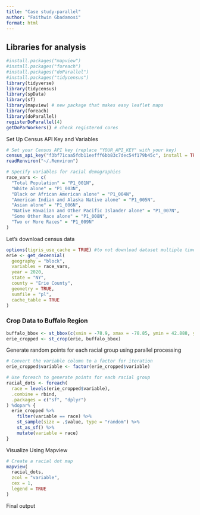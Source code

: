 ```yaml
---
title: "Case study-parallel"
author: "Faithwin Gbadamosi"
format: html
---
```


## Libraries for analysis

```r
#install.packages("mapview")
#install.packages("foreach")
#install.packages("doParallel")
#install.packages("tidycensus")
library(tidyverse)
library(tidycensus)
library(spData)
library(sf)
library(mapview) # new package that makes easy leaflet maps
library(foreach)
library(doParallel)
registerDoParallel(4)
getDoParWorkers() # check registered cores
```

Set Up Census API Key and Variables

```r
# Set your Census API key (replace "YOUR_API_KEY" with your key)
census_api_key("f3bf71caa5fdb11eefff6bb83c7dec54f179b45c", install = TRUE, overwrite = TRUE)
readRenviron("~/.Renviron")

# Specify variables for racial demographics
race_vars <- c(
  "Total Population" = "P1_001N",
  "White alone" = "P1_003N",
  "Black or African American alone" = "P1_004N",
  "American Indian and Alaska Native alone" = "P1_005N",
  "Asian alone" = "P1_006N",
  "Native Hawaiian and Other Pacific Islander alone" = "P1_007N",
  "Some Other Race alone" = "P1_008N",
  "Two or More Races" = "P1_009N"
)

```

Let's download census data

```r
options(tigris_use_cache = TRUE) #to not download dataset multiple times
erie <- get_decennial(
  geography = "block", 
  variables = race_vars, 
  year = 2020,
  state = "NY", 
  county = "Erie County", 
  geometry = TRUE, 
  sumfile = "pl", 
  cache_table = TRUE
)
```

### Crop Data to Buffalo Region

```r
buffalo_bbox <- st_bbox(c(xmin = -78.9, xmax = -78.85, ymin = 42.888, ymax = 42.92), crs = st_crs(erie))
erie_cropped <- st_crop(erie, buffalo_bbox)

```

Generate random points for each racial group using parallel processing

```r
# Convert the variable column to a factor for iteration
erie_cropped$variable <- factor(erie_cropped$variable)

# Use foreach to generate points for each racial group
racial_dots <- foreach(
  race = levels(erie_cropped$variable), 
  .combine = rbind, 
  .packages = c("sf", "dplyr")
) %dopar% {
  erie_cropped %>%
    filter(variable == race) %>%
    st_sample(size = .$value, type = "random") %>%
    st_as_sf() %>%
    mutate(variable = race)
}

```

Visualize Using Mapview

```r
# Create a racial dot map
mapview(
  racial_dots, 
  zcol = "variable", 
  cex = 1, 
  legend = TRUE
)

```

Final output
